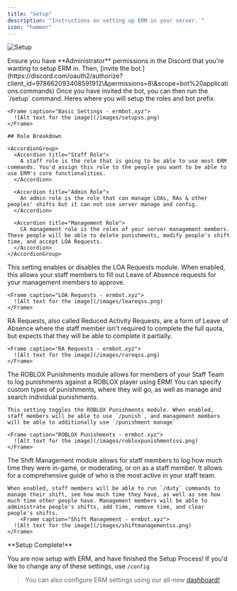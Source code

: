 ```yaml
---
title: "Setup"
description: "Instructions on setting up ERM in your server. "
icon: "hammer"
---
```


![Setup](/images/bannersetup.png)

<Steps>
  <Step title="Invite" titleSize="h2">
    Ensure you have **Administrator** permissions in the Discord that you're wanting to setup ERM in. Then, [invite the bot.](https://discord.com/oauth2/authorize?client_id=978662093408591912\&permissions=8\&scope=bot%20applications.commands)
  </Step>

  <Step title="Setup" titleSize="h2">
    Once you have invited the bot, you can then run the `/setup` command.
  </Step>

  <Step title="Basic Settings" titleSize="h2">
    Heres where you will setup the roles and bot prefix.  &#x20;

    <Frame caption="Basic Settings - ermbot.xyz">
      ![Alt text for the image](/images/setupss.png)
    </Frame>

    ## Role Breakdown

    <AccordionGroup>
      <Accordion title="Staff Role">
        A staff role is the role that is going to be able to use most ERM commands. You'd assign this role to the people you want to be able to use ERM's core functionalities.
      </Accordion>

      <Accordion title="Admin Role">
        An admin role is the role that can manage LOAs, RAs & other peoples' shifts but it can not use server manage and config.
      </Accordion>

      <Accordion title="Management Role">
        CA management role is the roles of your server management members. These people will be able to delete punishments, modify people's shift time, and accept LOA Requests.
      </Accordion>
    </AccordionGroup>
  </Step>

  <Step title="LOA Requests" titleSize="h2">
    This setting enables or disables the LOA Requests module. When enabled, this allows your staff members to fill out Leave of Absence requests for your management members to approve.

    <Frame caption="LOA Requests - ermbot.xyz">
      ![Alt text for the image](/images/loareqss.png)
    </Frame>
  </Step>

  <Step title="RA Requests" titleSize="h2">
    RA Requests, also called Reduced Activity Requests, are a form of Leave of Absence where the staff member isn't required to complete the full quota, but expects that they will be able to complete it partially.

    <Frame caption="RA Requests - ermbot.xyz">
      ![Alt text for the image](/images/rareqss.png)
    </Frame>
  </Step>

  <Step title="ROBLOX Punishments" titleSize="h2">
    The ROBLOX Punishments module allows for members of your Staff Team to log punishments against a ROBLOX player using ERM! You can specify custom types of punishments, where they will go, as well as manage and search individual punishments.

    This setting toggles the ROBLOX Punishments module. When enabled, staff members will be able to use `/punish`, and management members will be able to additionally use `/punishment manage`

    <Frame caption="ROBLOX Punishments - ermbot.xyz">
      ![Alt text for the image](/images/robloxpunishmentsss.png)
    </Frame>
  </Step>

  <Step title="Shift Management" titleSize="h2">
    The Shift Management module allows for staff members to log how much time they were in-game, or moderating, or on as a staff member. It allows for a comprehensive guide of who is the most active in your staff team.

    When enabled, staff members will be able to run `/duty` commands to manage their shift, see how much time they have, as well as see how much time other people have. Management members will be able to administrate people's shifts, add time, remove time, and clear people's shifts.
        <Frame caption="Shift Management - ermbot.xyz">
      ![Alt text for the image](/images/shiftmanagementss.png)
    </Frame>
  </Step>
</Steps>

<Check>
  **Setup Complete!**

  You are now setup with ERM, and have finished the Setup Process! If you'd like to change any of these settings, use `/config`
</Check>

> You can also configure ERM settings using our all-new [dashboard!](https://www.ermbot.xyz/)